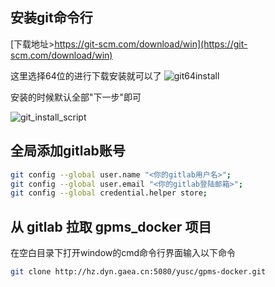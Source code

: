
## 安装git命令行

[下载地址>https://git-scm.com/download/win](https://git-scm.com/download/win)

这里选择64位的进行下载安装就可以了
![git64install](@site/static/git64install.png)

安装的时候默认全部"下一步"即可

![git_install_script](@site/static/git_install_script.jpg)

## 全局添加gitlab账号

```bash
git config --global user.name "<你的gitlab用户名>";
git config --global user.email "<你的gitlab登陆邮箱>";
git config --global credential.helper store;
```

## 从 gitlab 拉取 gpms_docker 项目

在空白目录下打开window的cmd命令行界面输入以下命令

```bash
git clone http://hz.dyn.gaea.cn:5080/yusc/gpms-docker.git
```